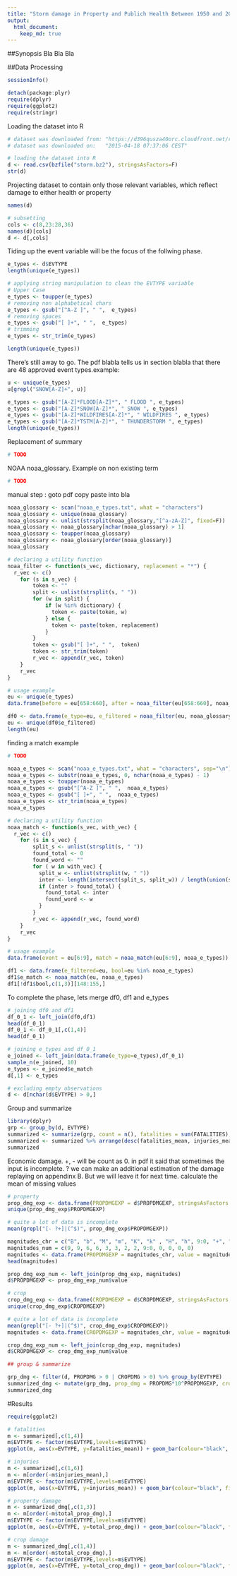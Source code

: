 ```yaml
---
title: "Storm damage in Property and Publich Health Between 1950 and 2011"
output: 
  html_document:
    keep_md: true
---
```


##Synopsis
Bla Bla Bla

##Data Processing

```r
sessionInfo()
```

```r
detach(package:plyr)
require(dplyr)
require(ggplot2)
require(stringr)
```

Loading the dataset into R
```r
# dataset was downloaded from: "https://d396qusza40orc.cloudfront.net/repdata%2Fdata%2FStormData.csv.bz2"
# dataset was downloaded on:   "2015-04-18 07:37:06 CEST"

# loading the dataset into R
d <- read.csv(bzfile("storm.bz2"), stringsAsFactors=F)
str(d)
```

Projecting dataset to contain only those relevant variables, which reflect damage to either health or property
```r
names(d)

# subsetting
cols <- c(8,23:28,36)
names(d)[cols]
d <- d[,cols]
```

Tiding up the event variable will be the focus of the follwing phase.
```r
e_types <- d$EVTYPE
length(unique(e_types))

# applying string manipulation to clean the EVTYPE variable
# Upper Case
e_types <- toupper(e_types)
# removing non alphabetical chars
e_types <- gsub("[^A-Z ]", " ",  e_types)
# removing spaces
e_types <- gsub("[ ]+", " ",  e_types)
# trimming
e_types <- str_trim(e_types)

length(unique(e_types))
```

There's still away to go. The pdf blabla tells us in section blabla that there are 48 approved event types.example:
```r
u <- unique(e_types)
u[grepl("SNOW[A-Z]+", u)]
```

```r
e_types <- gsub("[A-Z]*FLOOD[A-Z]*", " FLOOD ", e_types)
e_types <- gsub("[A-Z]*SNOW[A-Z]*", " SNOW ", e_types)
e_types <- gsub("[A-Z]*WILDFIRES[A-Z]*", " WILDFIRES ", e_types)
e_types <- gsub("[A-Z]*TSTM[A-Z]*", " THUNDERSTORM ", e_types)
length(unique(e_types))
```
Replacement of summary
```r
# TODO
```

NOAA noaa_glossary.
Example on non existing term
```r
# TODO
```

manual step : goto pdf copy paste into bla
```r
noaa_glossary <- scan("noaa_e_types.txt", what = "characters")
noaa_glossary <- unique(noaa_glossary)
noaa_glossary <- unlist(strsplit(noaa_glossary,"[^a-zA-Z]", fixed=F))
noaa_glossary <- noaa_glossary[nchar(noaa_glossary) > 1]
noaa_glossary <- toupper(noaa_glossary)
noaa_glossary <- noaa_glossary[order(noaa_glossary)]
noaa_glossary

# declaring a utility function 
noaa_filter <- function(s_vec, dictionary, replacement = "*") {
  r_vec <- c()
	for (s in s_vec) {
		token <- ""
		split <- unlist(strsplit(s, " "))
		for (w in split) {
			if (w %in% dictionary) {
			  token <- paste(token, w)
			} else {
 			  token <- paste(token, replacement)
			}
		}
		token <- gsub("[ ]+", " ",  token)
		token <- str_trim(token)
		r_vec <- append(r_vec, token)
	}
	r_vec
}

# usage example
eu <- unique(e_types)
data.frame(before = eu[658:660], after = noaa_filter(eu[658:660], noaa_glossary, "(*)"))

df0 <- data.frame(e_type=eu, e_filtered = noaa_filter(eu, noaa_glossary, ""))
eu <- unique(df0$e_filtered)
length(eu)
```

finding a match
example
```r
# TODO
```

```r
noaa_e_types <- scan("noaa_e_types.txt", what = "characters", sep="\n")
noaa_e_types <- substr(noaa_e_types, 0, nchar(noaa_e_types) - 1)
noaa_e_types <- toupper(noaa_e_types)
noaa_e_types <- gsub("[^A-Z ]", " ",  noaa_e_types)
noaa_e_types <- gsub("[ ]+", " ",  noaa_e_types)
noaa_e_types <- str_trim(noaa_e_types)
noaa_e_types

# declaring a utility function 
noaa_match <- function(s_vec, with_vec) {
  r_vec <- c()
	for (s in s_vec) {
		split_s <- unlist(strsplit(s, " "))
		found_total <- 0
		found_word <- ""
		for ( w in with_vec) {
		  split_w <- unlist(strsplit(w, " "))
		  inter <- length(intersect(split_s, split_w)) / length(union(split_s, split_w)) 
		  if (inter > found_total) {
			found_total <- inter
			found_word <- w
		  }
		}
		r_vec <- append(r_vec, found_word)
	}
	r_vec
}

# usage example
data.frame(event = eu[6:9], match = noaa_match(eu[6:9], noaa_e_types))

df1 <- data.frame(e_filtered=eu, bool=eu %in% noaa_e_types)
df1$e_match <- noaa_match(eu, noaa_e_types)
df1[!df1$bool,c(1,3)][148:155,]
```

To complete the phase, lets merge df0, df1 and e_types
```r
# joining df0 and df1
df_0_1 <- left_join(df0,df1)
head(df_0_1)
df_0_1 <- df_0_1[,c(1,4)]
head(df_0_1)

# joining e_types and df_0_1
e_joined <- left_join(data.frame(e_type=e_types),df_0_1)
sample_n(e_joined, 10)
e_types <- e_joined$e_match
d[,1] <- e_types

# excluding empty observations 
d <- d[nchar(d$EVTYPE) > 0,]
```

Group and summarize
```r
library(dplyr)
grp <- group_by(d, EVTYPE)
summarized <- summarize(grp, count = n(), fatalities = sum(FATALITIES), fatalities_mean = round(mean(FATALITIES),3), injuries = sum(INJURIES), injuries_mean = round(mean(INJURIES),3) )
summarized <- summarized %>% arrange(desc(fatalities_mean, injuries_mean)) 
summarized
```

Economic damage.
+, - will be count as 0. in pdf it said that sometimes the input is incomplete. ? we can make an additional estimation of the damage replaying on appendinx B. But we will leave it for next time. calculate the mean of missing values
```r
# property
prop_dmg_exp <- data.frame(PROPDMGEXP = d$PROPDMGEXP, stringsAsFactors = F)
unique(prop_dmg_exp$PROPDMGEXP)

# quite a lot of data is incomplete
mean(grepl("[- ?+]|(^$)", prop_dmg_exp$PROPDMGEXP))

magnitudes_chr = c("B", "b", "M", "m", "K", "k" , "H", "h", 9:0, "+", "-", "", "?")
magnitudes_num = c(9, 9, 6, 6, 3, 3, 2, 2, 9:0, 0, 0, 0, 0)
magnitudes <- data.frame(PROPDMGEXP = magnitudes_chr, value = magnitudes_num , stringsAsFactors=F)
head(magnitudes)

prop_dmg_exp_num <- left_join(prop_dmg_exp, magnitudes)
d$PROPDMGEXP <- prop_dmg_exp_num$value

# crop
crop_dmg_exp <- data.frame(CROPDMGEXP = d$CROPDMGEXP, stringsAsFactors = F)
unique(crop_dmg_exp$CROPDMGEXP)

# quite a lot of data is incomplete
mean(grepl("[- ?+]|(^$)", crop_dmg_exp$CROPDMGEXP))
magnitudes <- data.frame(CROPDMGEXP = magnitudes_chr, value = magnitudes_num , stringsAsFactors=F)

crop_dmg_exp_num <- left_join(crop_dmg_exp, magnitudes)
d$CROPDMGEXP <- crop_dmg_exp_num$value

## group & summarize

grp_dmg <- filter(d, PROPDMG > 0 | CROPDMG > 0) %>% group_by(EVTYPE)
summarized_dmg <- mutate(grp_dmg, prop_dmg = PROPDMG*10^PROPDMGEXP, crop_dmg = CROPDMG*10^CROPDMGEXP) %>% summarize(count = n(), total_prop_dmg = sum(prop_dmg) / 10^9, total_crop_dmg = sum(crop_dmg) / 10^9)
summarized_dmg

```

#Results
```r
require(ggplot2)

# fatalities
m <- summarized[,c(1,4)]
m$EVTYPE <- factor(m$EVTYPE,levels=m$EVTYPE)
ggplot(m, aes(x=EVTYPE, y=fatalities_mean)) + geom_bar(colour="black", fill = "blue", stat="identity", position=position_dodge(), size=.3) + theme(axis.text.x = element_text(angle = 90, hjust = 1)) +  ylab("Fatalities") + xlab("Event") + ggtitle(expression(atop("Average fatality rate in a single person's life", atop("USA 1950 - 2011"))))

# injuries
m <- summarized[,c(1,6)]
m <- m[order(-m$injuries_mean),]
m$EVTYPE <- factor(m$EVTYPE,levels=m$EVTYPE)
ggplot(m, aes(x=EVTYPE, y=injuries_mean)) + geom_bar(colour="black", fill = "blue", stat="identity", position=position_dodge(), size=.3) + theme(axis.text.x = element_text(angle = 90, hjust = 1)) +  ylab("Injuries") + xlab("Event") + ggtitle(expression(atop("Average injury rate", atop("USA 1950 - 2011"))))

# property damage
m <- summarized_dmg[,c(1,3)]
m <- m[order(-m$total_prop_dmg),]
m$EVTYPE <- factor(m$EVTYPE,levels=m$EVTYPE)
ggplot(m, aes(x=EVTYPE, y=total_prop_dmg)) + geom_bar(colour="black", fill = "green", stat="identity", position=position_dodge(), size=.3) + theme(axis.text.x = element_text(angle = 90, hjust = 1)) + ylab("Total") + xlab("Event") + ggtitle(expression(atop("Total property damage in billions of dollars", atop("USA 1950 - 2011"))))

# crop damage
m <- summarized_dmg[,c(1,4)]
m <- m[order(-m$total_crop_dmg),]
m$EVTYPE <- factor(m$EVTYPE,levels=m$EVTYPE)
ggplot(m, aes(x=EVTYPE, y=total_crop_dmg)) + geom_bar(colour="black", fill = "green", stat="identity", position=position_dodge(), size=.3) + theme(axis.text.x = element_text(angle = 90, hjust = 1)) + ylab("Total") + xlab("Event") + ggtitle(expression(atop("Total crop damage in billions of dollars", atop("USA 1950 - 2011"))))
```
